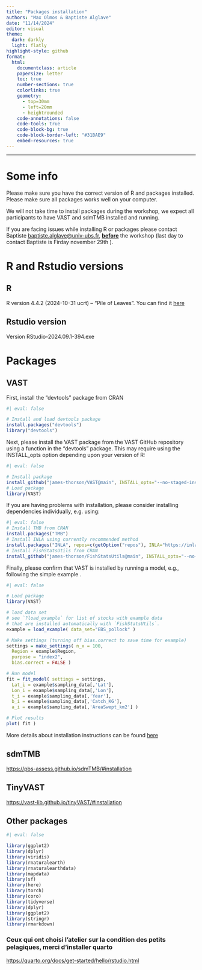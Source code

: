 ```yaml
---
title: "Packages installation"
authors: "Max Olmos & Baptiste Alglave"
date: "11/14/2024"
editor: visual
theme:
  dark: darkly
  light: flatly
highlight-style: github
format:
  html:
    documentclass: article
    papersize: letter
    toc: true
    number-sections: true
    colorlinks: true
    geometry:
      - top=30mm
      - left=20mm
      - heightrounded
    code-annotations: false
    code-tools: true
    code-block-bg: true
    code-block-border-left: "#31BAE9"
    embed-resources: true
---
```


------------------------------------------------------------------------

# Some info

Please make sure you have the correct version of R and packages installed. Please make sure all packages works well on your computer.

We will not take time to install packages during the workshop, we expect all participants to have VAST and sdmTMB installed and running.

If you are facing issues while installing R or packages please contact Baptiste [baptiste.alglave\@univ-ubs.fr](baptiste.alglave@univ-ubs.fr), [**before**]{.underline} the workshop (last day to contact Baptiste is Firday november 29th ).

# R and Rstudio versions

## R

R version 4.4.2 (2024-10-31 ucrt) -- "Pile of Leaves". You can find it [here](https://cran.r-project.org/src/base/R-4/)

## Rstudio version

Version RStudio-2024.09.1-394.exe

# Packages

## VAST

First, install the "devtools" package from CRAN

```r
#| eval: false

# Install and load devtools package
install.packages("devtools")
library("devtools")

```

Next, please install the VAST package from the VAST GitHub repository using a function in the "devtools" package. This may require using the INSTALL_opts option depending upon your version of R:

```r
#| eval: false

# Install package
install_github("james-thorson/VAST@main", INSTALL_opts="--no-staged-install")
# Load package
library(VAST)

```

If you are having problems with installation, please consider installing dependencies individually, e.g. using:

```r
#| eval: false
# Install TMB from CRAN
install.packages("TMB")
# Install INLA using currently recommended method
install.packages("INLA", repos=c(getOption("repos"), INLA="https://inla.r-inla-download.org/R/stable"), dep=TRUE)
# Install FishStatsUtils from CRAN
install_github("james-thorson/FishStatsUtils@main", INSTALL_opts="--no-staged-install")

```

Finally, please confirm that VAST is installed by running a model, e.g., following the simple example .

```r
#| eval: false

# Load package
library(VAST)

# load data set
# see `?load_example` for list of stocks with example data 
# that are installed automatically with `FishStatsUtils`. 
example = load_example( data_set="EBS_pollock" )

# Make settings (turning off bias.correct to save time for example)
settings = make_settings( n_x = 100, 
  Region = example$Region, 
  purpose = "index2", 
  bias.correct = FALSE )

# Run model
fit = fit_model( settings = settings, 
  Lat_i = example$sampling_data[,'Lat'], 
  Lon_i = example$sampling_data[,'Lon'], 
  t_i = example$sampling_data[,'Year'], 
  b_i = example$sampling_data[,'Catch_KG'], 
  a_i = example$sampling_data[,'AreaSwept_km2'] )

# Plot results
plot( fit )

```

More details about installation instructions can be found [here](https://github.com/James-Thorson-NOAA/VAST?tab=readme-ov-file#installation-instructions)

## sdmTMB

<https://pbs-assess.github.io/sdmTMB/#installation>

## TinyVAST

<https://vast-lib.github.io/tinyVAST/#installation>

## Other packages

```r
#| eval: false

library(ggplot2)
library(dplyr)
library(viridis)
library(rnaturalearth)
library(rnaturalearthdata)
library(mapdata)
library(sf)
library(here)
library(torch)
library(coro)
library(tidyverse)
library(dplyr)
library(ggplot2)
library(stringr)
library(rmarkdown)


```

### Ceux qui ont choisi l'atelier sur la condition des petits pelagiques, merci d'installer quarto

<https://quarto.org/docs/get-started/hello/rstudio.html>
